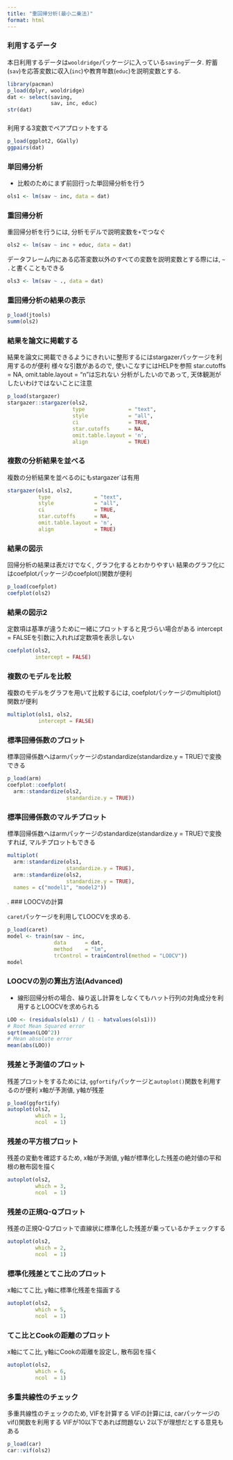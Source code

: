 ---
title: "重回帰分析(最小二乗法)"
format: html
---

### 利用するデータ

本日利用するデータは`wooldridge`パッケージに入っている`saving`データ.
貯蓄(`sav`)を応答変数に収入(`inc`)や教育年数(`educ`)を説明変数とする.

```{r}
library(pacman)
p_load(dplyr, wooldridge)
dat <- select(saving,
              sav, inc, educ)
str(dat)
```

###

利用する3変数でペアプロットをする

```{r}
p_load(ggplot2, GGally)
ggpairs(dat)
```

### 単回帰分析

- 比較のためにまず前回行った単回帰分析を行う
    
```{r}
ols1 <- lm(sav ~ inc, data = dat)
```

### 重回帰分析

重回帰分析を行うには, 分析モデルで説明変数を`+`でつなぐ

```{r}
ols2 <- lm(sav ~ inc + educ, data = dat)
```

データフレーム内にある応答変数以外のすべての変数を説明変数とする際には, ` ~ .`と書くこともできる

```{r}
ols3 <- lm(sav ~ ., data = dat)
```

### 重回帰分析の結果の表示

```{r}
p_load(jtools)
summ(ols2)
```

### 結果を論文に掲載する

結果を論文に掲載できるようにきれいに整形するにはstargazerパッケージを利用するのが便利
様々な引数があるので, 使いこなすにはHELPを参照
star.cutoffs = NA, omit.table.layout = "n"は忘れない
    分析がしたいのであって, 天体観測がしたいわけではないことに注意

```{r}
p_load(stargazer)
stargazer::stargazer(ols2,
                     type              = "text",
                     style             = "all", 
                     ci                = TRUE,
                     star.cutoffs      = NA, 
                     omit.table.layout = 'n',
                     align             = TRUE)
```

### 複数の分析結果を並べる

複数の分析結果を並べるのにもstargazer`は有用

```{r}
stargazer(ols1, ols2,
          type              = "text",
          style             = "all", 
          ci                = TRUE,
          star.cutoffs      = NA, 
          omit.table.layout = 'n',
          align             = TRUE)
```

### 結果の図示

回帰分析の結果は表だけでなく, グラフ化するとわかりやすい
結果のグラフ化にはcoefplotパッケージのcoefplot()関数が便利

```{r}
p_load(coefplot)
coefplot(ols2)
```

### 結果の図示2

定数項は基準が違うために一緒にプロットすると見づらい場合がある
intercept = FALSEを引数に入れれば定数項を表示しない

```{r}
coefplot(ols2,
         intercept = FALSE)
```

### 複数のモデルを比較

複数のモデルをグラフを用いて比較するには, coefplotパッケージのmultiplot()関数が便利

```{r}
multiplot(ols1, ols2,
          intercept = FALSE)
```

### 標準回帰係数のプロット

標準回帰係数へはarmパッケージのstandardize(standardize.y = TRUE)で変換できる

```{r}
p_load(arm)
coefplot::coefplot(
  arm::standardize(ols2,
                   standardize.y = TRUE))
```

### 標準回帰係数のマルチプロット

標準回帰係数へはarmパッケージのstandardize(standardize.y = TRUE)で変換すれば, マルチプロットもできる

```{r}
multiplot(
  arm::standardize(ols1,
                   standardize.y = TRUE),
  arm::standardize(ols2,
                   standardize.y = TRUE),
  names = c("model1", "model2"))
```
.
### LOOCVの計算

`caret`パッケージを利用してLOOCVを求める.

```{r}
p_load(caret)
model <- train(sav ~ inc, 
               data      = dat,
               method    = "lm", 
               trControl = trainControl(method = "LOOCV"))
model
```

### LOOCVの別の算出方法(Advanced)

- 線形回帰分析の場合、繰り返し計算をしなくてもハット行列の対角成分を利用するとLOOCVを求められる

```{r}
LOO <- (residuals(ols1) / (1 - hatvalues(ols1)))
# Root Mean Squared error
sqrt(mean(LOO^2))
# Mean absolute error
mean(abs(LOO))
```

### 残差と予測値のプロット

残差プロットをするためには, `ggfortify`パッケージと`autoplot()`関数を利用するのが便利
x軸が予測値, y軸が残差

```{r}
p_load(ggfortify)
autoplot(ols2, 
         which = 1, 
         ncol  = 1)
```

### 残差の平方根プロット

残差の変動を確認するため, x軸が予測値, y軸が標準化した残差の絶対値の平和根の散布図を描く

```{r}
autoplot(ols2, 
         which = 3, 
         ncol  = 1)
```

### 残差の正規Q-Qプロット

残差の正規Q-Qプロットで直線状に標準化した残差が乗っているかチェックする

```{r}
autoplot(ols2, 
         which = 2,
         ncol  = 1)
```

### 標準化残差とてこ比のプロット

x軸にてこ比, y軸に標準化残差を描画する

```{r}
autoplot(ols2,
         which = 5,
         ncol  = 1)
```

### てこ比とCookの距離のプロット

x軸にてこ比, y軸にCookの距離を設定し, 散布図を描く

```{r}
autoplot(ols2, 
         which = 6, 
         ncol  = 1)
```

### 多重共線性のチェック

多重共線性のチェックのため, VIFを計算する
VIFの計算には, carパッケージのvif()関数を利用する
VIFが10以下であれば問題ない
    2以下が理想だとする意見もある

```{r}
p_load(car)
car::vif(ols2)
```
